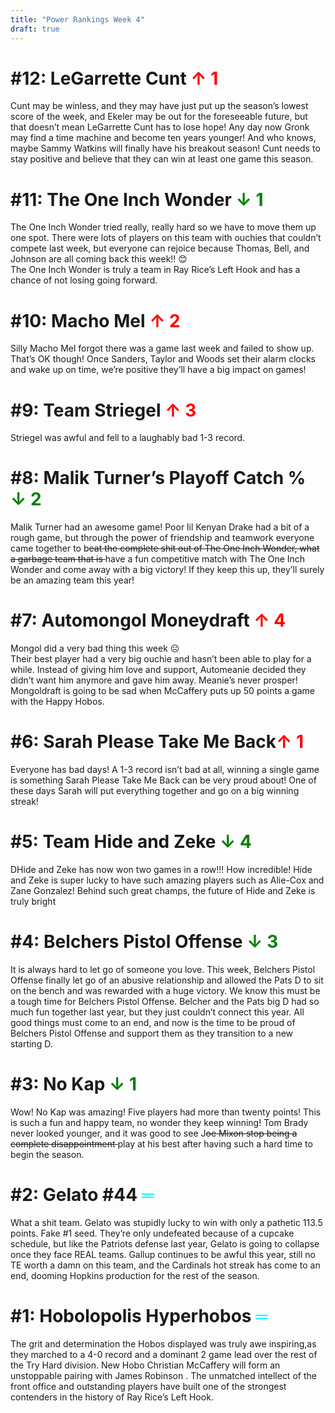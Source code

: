```yaml
---
title: "Power Rankings Week 4"
draft: true
---
```


# #12: LeGarrette Cunt <span style="color: red;">↑ 1</span>
Cunt may be winless, and they may have just put up the season’s lowest score of the week, and Ekeler may be out for the foreseeable future, but that doesn’t mean LeGarrette Cunt has to lose hope! Any day now Gronk may find a time machine and become ten years younger! And who knows, maybe Sammy Watkins will finally have his breakout season! Cunt needs to stay positive and believe that they can win at least one game this season. 

# #11: The One Inch Wonder <span style="color: green;">↓ 1</span>
The One Inch Wonder tried really, really hard so we have to move them up one spot. There were lots of players on this team with ouchies that couldn’t compete last week, but everyone can rejoice because Thomas, Bell, and Johnson are all coming back this week!! 😊<br>
The One Inch Wonder is truly a team in Ray Rice’s Left Hook and has a chance of not losing going forward. 

# #10: Macho Mel <span style="color: red;">↑ 2 </span>
Silly Macho Mel forgot there was a game last week and failed to show up. That’s OK though! Once Sanders, Taylor and Woods set their alarm clocks and wake up on time, we’re positive they’ll have a big impact on games!

# #9: Team Striegel <span style="color: red;">↑ 3 </span>
Striegel was awful and fell to a laughably bad 1-3 record. 

# #8: Malik Turner’s Playoff Catch % <span style="color: green;">↓ 2</span>
Malik Turner had an awesome game! Poor lil Kenyan Drake had a bit of a rough game, but through the power of friendship and teamwork everyone came together to b<strike>eat the complete shit out of The One Inch Wonder, what a garbage team that is </strike>have a fun competitive match with The One Inch Wonder and come away with a big victory! If they keep this up, they’ll surely be an amazing team this year!

# #7: Automongol Moneydraft <span style="color: red;">↑ 4 </span>
Mongol did a very bad thing this week ☹<br>
Their best player had a very big ouchie and hasn’t been able to play for a while. Instead of giving him love and support, Automeanie decided they didn’t want him anymore and gave him away. Meanie’s never prosper! Mongoldraft is going to be sad when McCaffery puts up 50 points a game with the Happy Hobos. 

# #6: Sarah Please Take Me Back<span style="color: red;">↑ 1 </span>
Everyone has bad days! A 1-3 record isn’t bad at all, winning a single game is something Sarah Please Take Me Back can be very proud about! One of these days Sarah will put everything together and go on a big winning streak! 

# #5: Team Hide and Zeke <span style="color: green;">↓ 4</span>
DHide and Zeke has now won two games in a row!!! How incredible! Hide and Zeke is super lucky to have such amazing players such as Alie-Cox and Zane Gonzalez! Behind such great champs, the future of Hide and Zeke is truly bright 

# #4: Belchers Pistol Offense <span style="color: green;">↓ 3</span>
It is always hard to let go of someone you love. This week, Belchers Pistol Offense finally let go of an abusive relationship and allowed the Pats D to sit on the bench and was rewarded with a huge victory. We know this must be a tough time for Belchers Pistol Offense. Belcher and the Pats big D had so much fun together last year, but they just couldn’t connect this year. All good things must come to an end, and now is the time to be proud of Belchers Pistol Offense and support them as they transition to a new starting D. 

# #3: No Kap <span style="color: green;">↓ 1</span>
Wow! No Kap was amazing! Five players had more than twenty points! This is such a fun and happy team, no wonder they keep winning! Tom Brady never looked younger, and it was good to see J<strike>oe Mixon stop being a complete disappointment </strike>play at his best after having such a hard time to begin the season. 

# #2: Gelato #44 <span style="color: aqua;">═</span>
What a shit team. Gelato was stupidly lucky to win with only a pathetic 113.5 points. Fake #1 seed. They’re only undefeated because of a cupcake schedule, but like the Patriots defense last year, Gelato is going to collapse once they face REAL teams. Gallup continues to be awful this year, still no TE worth a damn on this team, and the Cardinals hot streak has come to an end, dooming Hopkins production for the rest of the season. 

# #1: Hobolopolis Hyperhobos <span style="color: aqua;">═</span>
The grit and determination the Hobos displayed was truly awe inspiring,as they marched to a 4-0 record and a dominant 2 game lead over the rest of the Try Hard division. New Hobo Christian McCaffery will form an unstoppable pairing with James Robinson . The unmatched intellect of the front office and outstanding players have built one of the strongest contenders in the history of Ray Rice's Left Hook. 







```r

          
          
```

